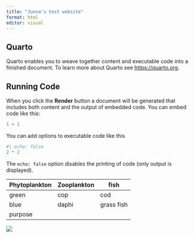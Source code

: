 ```yaml
---
title: "Junna's test website"
format: html
editor: visual
---
```


## Quarto

Quarto enables you to weave together content and executable code into a finished document. To learn more about Quarto see <https://quarto.org>.

## Running Code

When you click the **Render** button a document will be generated that includes both content and the output of embedded code. You can embed code like this:

```r
1 + 1
```

You can add options to executable code like this

```r
#| echo: false
2 * 2
```

The `echo: false` option disables the printing of code (only output is displayed).

| Phytoplankton | Zooplankton | fish       |
|---------------|-------------|------------|
| green         | cop         | cod        |
| blue          | daphi       | grass fish |
| purpose       |             |            |

![](Fig3.png)
